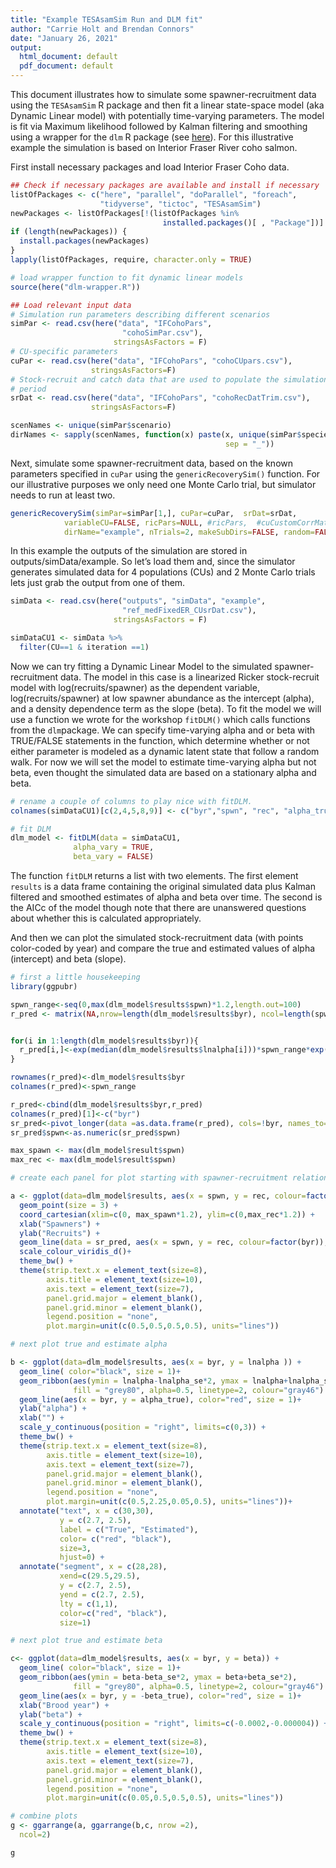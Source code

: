 ```yaml
---
title: "Example TESAsamSim Run and DLM fit"
author: "Carrie Holt and Brendan Connors"
date: "January 26, 2021"
output:
  html_document: default
  pdf_document: default
---
```


This document illustrates how to simulate some spawner-recruitment data using the `TESAsamSim` R package and then fit a linear state-space model (aka Dynamic Linear model) with potentially time-varying parameters. The model is fit via Maximum likelihood followed by Kalman filtering and smoothing using a wrapper for the `dlm` R package (see [here](https://cran.r-project.org/web/packages/dlm/index.html)). For this illustrative example the simulation is based on Interior Fraser River coho salmon.


First install necessary packages and load Interior Fraser Coho data. 
```r
## Check if necessary packages are available and install if necessary
listOfPackages <- c("here", "parallel", "doParallel", "foreach", 
                    "tidyverse", "tictoc", "TESAsamSim")
newPackages <- listOfPackages[!(listOfPackages %in% 
                                  installed.packages()[ , "Package"])]
if (length(newPackages)) {
  install.packages(newPackages)
}
lapply(listOfPackages, require, character.only = TRUE)

# load wrapper function to fit dynamic linear models
source(here("dlm-wrapper.R"))

## Load relevant input data
# Simulation run parameters describing different scenarios
simPar <- read.csv(here("data", "IFCohoPars",
                         "cohoSimPar.csv"),
                       stringsAsFactors = F)
# CU-specific parameters
cuPar <- read.csv(here("data", "IFCohoPars", "cohoCUpars.csv"),
                  stringsAsFactors=F)
# Stock-recruit and catch data that are used to populate the simulation priming
# period
srDat <- read.csv(here("data", "IFCohoPars", "cohoRecDatTrim.csv"),
                  stringsAsFactors=F)

scenNames <- unique(simPar$scenario)
dirNames <- sapply(scenNames, function(x) paste(x, unique(simPar$species),
                                                sep = "_"))
```

Next, simulate some spawner-recruitment data, based on the known parameters specified in `cuPar` using the `genericRecoverySim()` function. For our illustrative purposes we only need one Monte Carlo trial, but simulator needs to run at least two.

```r
genericRecoverySim(simPar=simPar[1,], cuPar=cuPar,  srDat=srDat,
            variableCU=FALSE, ricPars=NULL, #ricPars,  #cuCustomCorrMat = cuCustomCorrMat,
            dirName="example", nTrials=2, makeSubDirs=FALSE, random=FALSE)

```

In this example the outputs of the simulation are stored in outputs/simData/example. So let's load them and, since the simulator generates simulated data for 4 populations (CUs) and 2 Monte Carlo trials lets just grab the output from one of them.

```r
simData <- read.csv(here("outputs", "simData", "example",
                         "ref_medFixedER_CUsrDat.csv"),
                       stringsAsFactors = F)

simDataCU1 <- simData %>% 
  filter(CU==1 & iteration ==1)

```
Now we can try fitting a Dynamic Linear Model to the simulated spawner-recruitment data. The model in this case is a linearized Ricker stock-recruit model with log(recruits/spawner) as the dependent variable, log(recruits/spawner) at low spawner abundance as the intercept (alpha), and a density dependence term as the slope (beta). To fit the model we will use a function we wrote for the workshop `fitDLM()` which calls functions from the `dlm`package. We can specify time-varying alpha and or beta with TRUE/FALSE statements in the function, which determine whether or not either parameter is modeled as a dynamic latent state that follow a random walk. For now we will set the model to estimate time-varying alpha but not beta, even thought the simulated data are based on a stationary alpha and beta.

```r
# rename a couple of columns to play nice with fitDLM. 
colnames(simDataCU1)[c(2,4,5,8,9)] <- c("byr","spwn", "rec", "alpha_true", "beta_true")

# fit DLM
dlm_model <- fitDLM(data = simDataCU1,
              alpha_vary = TRUE,
              beta_vary = FALSE)

```

The function `fitDLM` returns a list with two elements. The first element `results` is a data frame containing the original simulated data plus Kalman filtered and smoothed estimates of alpha and beta over time. The second is the AICc of the model though note that there are unanswered questions about whether this is calculated appropriately.  

And then we can plot the simulated stock-recruitment data (with points color-coded by year) and compare the true and estimated values of alpha (intercept) and beta (slope). 

```r
# first a little housekeeping
library(ggpubr)

spwn_range<-seq(0,max(dlm_model$results$spwn)*1.2,length.out=100)
r_pred <- matrix(NA,nrow=length(dlm_model$results$byr), ncol=length(spwn_range))


for(i in 1:length(dlm_model$results$byr)){
  r_pred[i,]<-exp(median(dlm_model$results$lnalpha[i]))*spwn_range*exp(dlm_model$results$beta[i]*spwn_range)
}

rownames(r_pred)<-dlm_model$results$byr
colnames(r_pred)<-spwn_range

r_pred<-cbind(dlm_model$results$byr,r_pred)
colnames(r_pred)[1]<-c("byr")
sr_pred<-pivot_longer(data =as.data.frame(r_pred), cols=!byr, names_to="spwn",values_to="rec" )
sr_pred$spwn<-as.numeric(sr_pred$spwn)

max_spawn <- max(dlm_model$result$spwn)
max_rec <- max(dlm_model$result$spwn)

# create each panel for plot starting with spawner-recruitment relationship

a <- ggplot(data=dlm_model$results, aes(x = spwn, y = rec, colour=factor(byr)))+
  geom_point(size = 3) +
  coord_cartesian(xlim=c(0, max_spawn*1.2), ylim=c(0,max_rec*1.2)) +
  xlab("Spawners") +
  ylab("Recruits") +
  geom_line(data = sr_pred, aes(x = spwn, y = rec, colour=factor(byr)), size = 0.5) +
  scale_colour_viridis_d()+
  theme_bw() +
  theme(strip.text.x = element_text(size=8),
        axis.title = element_text(size=10),
        axis.text = element_text(size=7),
        panel.grid.major = element_blank(), 
        panel.grid.minor = element_blank(),
        legend.position = "none",
        plot.margin=unit(c(0.5,0.5,0.5,0.5), units="lines"))

# next plot true and estimate alpha

b <- ggplot(data=dlm_model$results, aes(x = byr, y = lnalpha )) +
  geom_line( color="black", size = 1)+
  geom_ribbon(aes(ymin = lnalpha-lnalpha_se*2, ymax = lnalpha+lnalpha_se*2), 
              fill = "grey80", alpha=0.5, linetype=2, colour="gray46") +
  geom_line(aes(x = byr, y = alpha_true), color="red", size = 1)+
  ylab("alpha") +
  xlab("") +
  scale_y_continuous(position = "right", limits=c(0,3)) +
  theme_bw() +
  theme(strip.text.x = element_text(size=8),
        axis.title = element_text(size=10),
        axis.text = element_text(size=7),
        panel.grid.major = element_blank(), 
        panel.grid.minor = element_blank(),
        legend.position = "none",
        plot.margin=unit(c(0.5,2.25,0.05,0.5), units="lines"))+
  annotate("text", x = c(30,30),
           y = c(2.7, 2.5),
           label = c("True", "Estimated"),
           color= c("red", "black"), 
           size=3,
           hjust=0) +
  annotate("segment", x = c(28,28),
           xend=c(29.5,29.5),
           y = c(2.7, 2.5),
           yend = c(2.7, 2.5),
           lty = c(1,1),
           color=c("red", "black"), 
           size=1)

# next plot true and estimate beta

c<- ggplot(data=dlm_model$results, aes(x = byr, y = beta)) +
  geom_line( color="black", size = 1)+
  geom_ribbon(aes(ymin = beta-beta_se*2, ymax = beta+beta_se*2), 
              fill = "grey80", alpha=0.5, linetype=2, colour="gray46") +
  geom_line(aes(x = byr, y = -beta_true), color="red", size = 1)+
  xlab("Brood year") +
  ylab("beta") +
  scale_y_continuous(position = "right", limits=c(-0.0002,-0.000004)) +
  theme_bw() +
  theme(strip.text.x = element_text(size=8),
        axis.title = element_text(size=10),
        axis.text = element_text(size=7),
        panel.grid.major = element_blank(), 
        panel.grid.minor = element_blank(),
        legend.position = "none",
        plot.margin=unit(c(0.05,0.5,0.5,0.5), units="lines"))

# combine plots
g <- ggarrange(a, ggarrange(b,c, nrow =2),
  ncol=2)

g
```





























